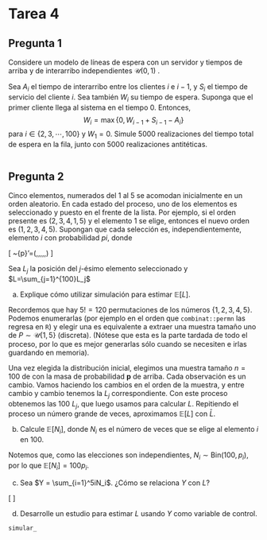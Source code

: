 # Tarea 4

## Pregunta 1
Considere un modelo de líneas de espera con un servidor y tiempos de arriba y de interarribo independientes $\mathcal{U}(0,1)$ .

Sea $A_i$ el tiempo de interarribo entre los clientes  $i$ e $i-1$, y $S_i$  el tiempo de servicio del cliente $i$.  Sea también $W_i$ su tiempo de espera.  Suponga que el primer cliente llega al sistema en el tiempo 0. Entonces, 
$$
W_i = \max \{0, W_{i-1}+S_{i-1}-A_i\}
$$
para $i \in \{2, 3, \cdots, 100\}$ y $W_1=0$.  Simule 5000 realizaciones del tiempo total de espera en la fila, junto con 5000 realizaciones antitéticas.



```r

```

## Pregunta 2
Cinco elementos, numerados del 1 al 5 se acomodan inicialmente en un orden aleatorio. En cada estado del proceso, uno de los elementos es seleccionado y puesto en el frente de la lista. Por ejemplo, si el orden presente es $(2,3,4,1,5)$ y el elemento 1 se elige, entonces el nuevo orden es $(1,2,3,4,5)$. Supongan que cada selección es, independientemente, elemento $i$ con probabilidad $pi$, donde

\[
\mathbf~{p}'=(\frac{1}{15},\frac{2}{15},\frac{3}{15},\frac{4}{15},\frac{5}{15},)
\]

Sea $L_j$ la posición del $j$-ésimo elemento seleccionado y $L=\sum_{j=1}^{100}L_j$

a. Explique cómo utilizar simulación para estimar $\mathbb{E}[L]$.

Recordemos que hay $5!=120$ permutaciones de los números $\{1, 2, 3, 4, 5\}$. Podemos enumerarlas (por ejemplo en el orden que `combinat::permn` las regresa en `R`) y elegir una es equivalente a extraer una muestra tamaño uno de $P \sim \mathcal{U}\{1,5\}$ (discreta). (Nótese que esta es la parte tardada de todo el proceso, por lo que es mejor generarlas sólo cuando se necesiten e irlas guardando en memoria).

Una vez elegida la distribución inicial, elegimos una muestra tamaño $n=100$ de con la masa de probabilidad $\mathbf{p}$ de arriba. Cada observación es un cambio. Vamos haciendo los cambios en el orden de la muestra, y entre cambio y cambio tenemos la $L_j$ correspondiente. Con este proceso obtenemos las 100 $L_j$, que luego usamos para calcular $L$. Repitiendo el proceso un número grande de veces, aproximamos $\mathbb{E}[L]$ con $\bar{L}$.

b. Calcule $\mathbb{E}[N_i]$, donde $N_i$ es el número de veces que se elige al elemento $i$ en 100.

Notemos que, como las elecciones son independientes, $N_i \sim \textrm{Bin}(100,p_i)$, por lo que $\mathbb{E}[N_i]=100p_i$.

c. Sea $Y = \sum_{i=1}^5iN_i$. ¿Cómo se relaciona $Y$ con $L$?

\[
\begin{align}
\mathbb{E}[Y] &= \mathbb{E}\left[\sum_{i=1}^5Ni\right] = \sum_{i=1}^5i\mathbb{E}[Ni] = \sum_{i=1}^5100ip_i = 100\sum_{i=1}^5ip_i=100\mathbb{E}[L_1] \\ & =\sum_{j=1}^{100}\mathbb{E}[L_1]= \sum_{j=1}^{100}\mathbb{E}[L_j]  = \mathbb{E}\left[\sum_{j=1}^{100}Lj\right] = \mathbb{E}[L]
\end{align}
\]

d. Desarrolle un estudio para estimar $L$ usando $Y$ como variable de control.

```r
simular_
```
